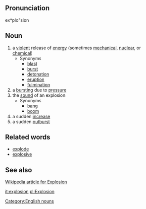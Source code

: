 ==Pronunciation==
ex*plo"sion

==Noun==
# a [[violent]] release of [[energy]] (sometimes [[mechanical]], [[nuclear]], or [[chemical]])
#* Synonyms
#** [[blast]]
#** [[burst]]
#** [[detonation]]
#** [[eruption]]
#** [[fulmination]]
# a [[burst]]ing due to [[pressure]]
# the [[sound]] of an explosion
#* Synonyms
#** [[bang]]
#** [[boom]]
# a sudden [[increase]]
# a sudden [[outburst]]

==Related words==
* [[explode]]
* [[explosive]]

==See also==
[http://en.wikipedia.org/wiki/Explosion Wikipedia article for Explosion]

[[Category:English nouns]]

[[it:explosion]]
[[pl:Explosion]]